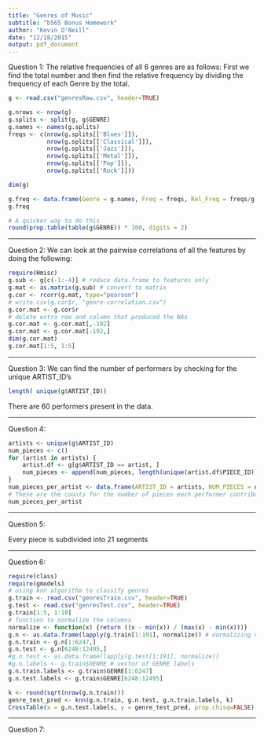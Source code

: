 ```yaml
---
title: "Genres of Music"
subtitle: "b565 Bonus Homework"
author: "Kevin O'Neill"
date: "12/18/2015"
output: pdf_document
---
```


Question 1:
The relative frequencies of all 6 genres are as follows:
First we find the total number and then find the relative frequency by dividing the frequency of each
Genre by the total.
```r
g <- read.csv("genresRaw.csv", header=TRUE)

g.nrows <- nrow(g)
g.splits <- split(g, g$GENRE)
g.names <- names(g.splits)
freqs <- c(nrow(g.splits[['Blues']]),
           nrow(g.splits[['Classical']]),
           nrow(g.splits[['Jazz']]),
           nrow(g.splits[['Metal']]),
           nrow(g.splits[['Pop']]),
           nrow(g.splits[['Rock']]))

dim(g)

g.freq <- data.frame(Genre = g.names, Freq = freqs, Rel_Freq = freqs/g.nrows)
g.freq

# A quicker way to do this 
round(prop.table(table(g$GENRE)) * 100, digits = 2)
```


****
Question 2: We can look at the pairwise correlations of all the features by doing the following:
```r
require(Hmisc)
g.sub <- g[c(-1:-4)] # reduce data.frame to features only
g.mat <- as.matrix(g.sub) # convert to matrix
g.cor <- rcorr(g.mat, type="pearson")
# write.csv(g.cor$r, "genre-correlation.csv")
g.cor.mat <- g.cor$r 
# delete extra row and column that produced the NAs
g.cor.mat <- g.cor.mat[,-192]
g.cor.mat <- g.cor.mat[-192,]
dim(g.cor.mat)
g.cor.mat[1:5, 1:5]
```


****
Question 3:
We can find the number of performers by checking for the unique ARTIST_ID's
```r
length( unique(g$ARTIST_ID))
```
There are 60 performers present in the data.


****
Question 4: 

```r
artists <- unique(g$ARTIST_ID)
num_pieces <- c()
for (artist in artists) {
    artist.df <- g[g$ARTIST_ID == artist, ]
    num_pieces <- append(num_pieces, length(unique(artist.df$PIECE_ID)))
}
num_pieces_per_artist <- data.frame(ARTIST_ID = artists, NUM_PIECES = num_pieces)
# These are the counts for the number of pieces each performer contributed
num_pieces_per_artist
```


****
Question 5:

Every piece is subdivided into 21 segments

****
Question 6:

```r
require(class)
require(gmodels)
# using knn algorithm to classify genres
g.train <- read.csv("genresTrain.csv", header=TRUE)
g.test <- read.csv("genresTest.csv", header=TRUE)
g.train[1:5, 1:10]
# function to normalize the columns
normalize <- function(x) {return ((x - min(x)) / (max(x) - min(x)))}
g.n <- as.data.frame(lapply(g.train[1:191], normalize)) # normalizing numeric columns
g.n.train <- g.n[1:6247,]
g.n.test <- g.n[6248:12495,]
#g.n.test <- as.data.frame(lapply(g.test[1:191], normalize))
#g.n.labels <- g.train$GENRE # vector of GENRE labels
g.n.train.labels <- g.train$GENRE[1:6247]
g.n.test.labels <- g.train$GENRE[6248:12495]

k <- round(sqrt(nrow(g.n.train)))
genre_test_pred <- knn(g.n.train, g.n.test, g.n.train.labels, k)
CrossTable(x = g.n.test.labels, y = genre_test_pred, prop.chisq=FALSE)
```


****
Question 7:
```r


```
